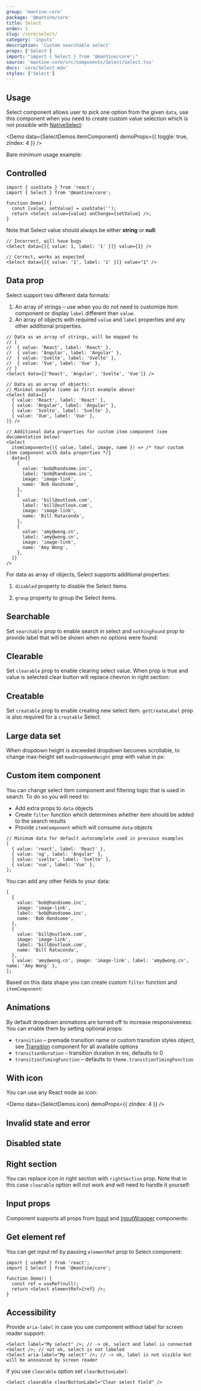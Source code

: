 ```yaml
---
group: 'mantine-core'
package: '@mantine/core'
title: Select
order: 1
slug: /core/select/
category: 'inputs'
description: 'Custom searchable select'
props: ['Select']
import: "import { Select } from '@mantine/core';"
source: 'mantine-core/src/components/Select/Select.tsx'
docs: 'core/Select.mdx'
styles: ['Select']
---
```



## Usage

Select component allows user to pick one option from the given `data`,
use this component when you need to create custom value selection which is not possible with [NativeSelect](/core/native-select/):

<Demo data={SelectDemos.itemComponent} demoProps={{ toggle: true, zIndex: 4 }} />

Bare minimum usage example:

<Demo data={SelectDemos.usage} />

## Controlled

```tsx
import { useState } from 'react';
import { Select } from '@mantine/core';

function Demo() {
  const [value, setValue] = useState('');
  return <Select value={value} onChange={setValue} />;
}
```

Note that Select value should always be either **string** or **null**:

```tsx
// Incorrect, will have bugs
<Select data={[{ value: 1, label: '1' }]} value={1} />

// Correct, works as expected
<Select data={[{ value: '1', label: '1' }]} value="1" />
```

## Data prop

Select support two different data formats:

1. An array of strings – use when you do not need to customize item component or display `label` different than `value`.
2. An array of objects with required `value` and `label` properties and any other additional properties.

```tsx
// Data as an array of strings, will be mapped to
// [
//  { value: 'React', label: 'React' },
//  { value: 'Angular', label: 'Angular' },
//  { value: 'Svelte', label: 'Svelte' },
//  { value: 'Vue', label: 'Vue' },
// ]
<Select data={['React', 'Angular', 'Svelte', 'Vue']} />

// Data as an array of objects:
// Minimal example (same as first example above)
<Select data={[
  { value: 'React', label: 'React' },
  { value: 'Angular', label: 'Angular' },
  { value: 'Svelte', label: 'Svelte' },
  { value: 'Vue', label: 'Vue' },
]} />

// Additional data properties for custom item component (see documentation below)
<Select
  itemComponent={({ value, label, image, name }) => /* Your custom item component with data properties */}
  data={[
    {
      value: 'bob@handsome.inc',
      label: 'bob@handsome.inc',
      image: 'image-link',
      name: 'Bob Handsome',
    },
    {
      value: 'bill@outlook.com',
      label: 'bill@outlook.com',
      image: 'image-link',
      name: 'Bill Rataconda',
    },
    {
      value: 'amy@wong.cn',
      label: 'amy@wong.cn',
      image: 'image-link',
      name: 'Amy Wong',
    },
  ]}
/>
```

For data as array of objects, Select supports additional properties:

1. `disabled` property to disable the Select items.

<Demo data={SelectDemos.disabledItems} />

2. `group` property to group the Select items.

<Demo data={SelectDemos.groups} />

## Searchable

Set `searchable` prop to enable search in select and `nothingFound` prop to provide label that will be shown when no options were found:

<Demo data={SelectDemos.searchable} />

## Clearable

Set `clearable` prop to enable clearing select value.
When prop is true and value is selected clear button will replace chevron in right section:

<Demo data={SelectDemos.clearable} />

## Creatable

Set `creatable` prop to enable creating new select item.
`getCreateLabel` prop is also required for a `creatable` Select.

<Demo data={SelectDemos.creatable} />

## Large data set

When dropdown height is exceeded dropdown becomes scrollable, to change max-height set `maxDropdownHeight` prop with value in px:

<Demo data={SelectDemos.large} />

## Custom item component

You can change select item component and filtering logic that is used in search.
To do so you will need to:

- Add extra props to `data` objects
- Create `filter` function which determines whether item should be added to the search results
- Provide `itemComponent` which will consume `data` objects

```tsx
// Minimum data for default autocomplete used in previous examples
[
  { value: 'react', label: 'React' },
  { value: 'ng', label: 'Angular' },
  { value: 'svelte', label: 'Svelte' },
  { value: 'vue', label: 'Vue' },
];
```

You can add any other fields to your data:

```tsx
[
  {
    value: 'bob@handsome.inc',
    image: 'image-link',
    label: 'bob@handsome.inc',
    name: 'Bob Handsome',
  },
  {
    value: 'bill@outlook.com',
    image: 'image-link',
    label: 'bill@outlook.com',
    name: 'Bill Rataconda',
  },
  { value: 'amy@wong.cn', image: 'image-link', label: 'amy@wong.cn', name: 'Amy Wong' },
];
```

Based on this data shape you can create custom `filter` function and `itemComponent`:

<Demo data={SelectDemos.itemComponent} />

## Animations

By default dropdown animations are turned off to increase responsiveness.
You can enable them by setting optional props:

- `transition` – premade transition name or custom transition styles object, see [Transition](/core/transition/) component for all available options
- `transitionDuration` – transition duration in ms, defaults to 0
- `transitionTimingFunction` – defaults to `theme.transitionTimingFunction`

<Demo data={SelectDemos.animations} />

## With icon

You can use any React node as icon:

<Demo data={SelectDemos.icon} demoProps={{ zIndex: 4 }} />

## Invalid state and error

<Demo data={SelectDemos.validation} />

## Disabled state

<Demo data={SelectDemos.disabled} />

## Right section

You can replace icon in right section with `rightSection` prop.
Note that in this case `clearable` option will not work and will need to handle it yourself:

<Demo data={SelectDemos.rightSection} />

## Input props

Component supports all props from [Input](/core/input/) and [InputWrapper](/core/input-wrapper/) components:

<Demo data={SelectDemos.configurator} />

## Get element ref

You can get input ref by passing `elementRef` prop to Select component:

```tsx
import { useRef } from 'react';
import { Select } from '@mantine/core';

function Demo() {
  const ref = useRef(null);
  return <Select elementRef={ref} />;
}
```

## Accessibility

Provide `aria-label` in case you use component without label for screen reader support:

```tsx
<Select label="My select" />; // -> ok, select and label is connected
<Select />; // not ok, select is not labeled
<Select aria-label="My select" />; // -> ok, label is not visible but will be announced by screen reader
```

If you use `clearable` option set `clearButtonLabel`:

```tsx
<Select clearable clearButtonLabel="Clear select field" />
```
